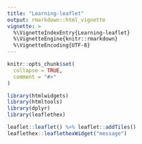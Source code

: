 ```yaml
---
title: "Learning-leaflet"
output: rmarkdown::html_vignette
vignette: >
  %\VignetteIndexEntry{Learning-leaflet}
  %\VignetteEngine{knitr::rmarkdown}
  %\VignetteEncoding{UTF-8}
---
```


```r
knitr::opts_chunk$set(
  collapse = TRUE,
  comment = "#>"
)
```

```r
library(htmlwidgets)
library(htmltools)
library(dplyr)
library(leaflethex)
```

```r
leaflet::leaflet() %>% leaflet::addTiles()
leaflethex::leaflethexWidget("message")
```
